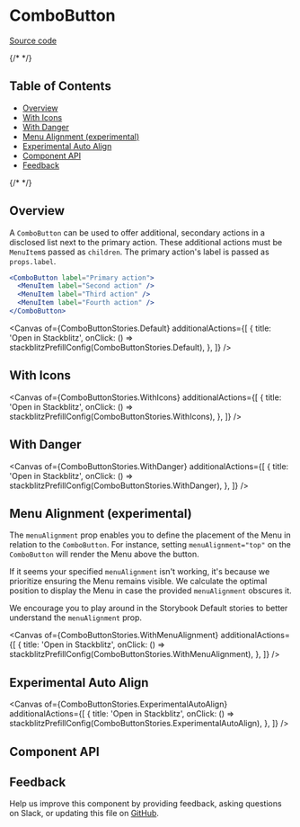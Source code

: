 
<Meta isTemplate />

# ComboButton

[Source code](https://github.com/carbon-design-system/carbon/tree/main/packages/react/src/components/ComboButton)

{/* <!-- START doctoc generated TOC please keep comment here to allow auto update --> <!-- DON'T EDIT THIS SECTION, INSTEAD RE-RUN doctoc TO UPDATE --> */}

## Table of Contents

- [Overview](#overview)
- [With Icons](#with-icons)
- [With Danger](#with-danger)
- [Menu Alignment (experimental)](#menu-alignment-experimental)
- [Experimental Auto Align](#experimental-auto-align)
- [Component API](#component-api)
- [Feedback](#feedback)

{/* <!-- END doctoc generated TOC please keep comment here to allow auto update --> */}

## Overview

A `ComboButton` can be used to offer additional, secondary actions in a
disclosed list next to the primary action. These additional actions must be
`MenuItem`s passed as `children`. The primary action's label is passed as
`props.label`.

```jsx
<ComboButton label="Primary action">
  <MenuItem label="Second action" />
  <MenuItem label="Third action" />
  <MenuItem label="Fourth action" />
</ComboButton>
```

<Canvas
  of={ComboButtonStories.Default}
  additionalActions={[
    {
      title: 'Open in Stackblitz',
      onClick: () => stackblitzPrefillConfig(ComboButtonStories.Default),
    },
  ]}
/>

## With Icons

<Canvas
  of={ComboButtonStories.WithIcons}
  additionalActions={[
    {
      title: 'Open in Stackblitz',
      onClick: () => stackblitzPrefillConfig(ComboButtonStories.WithIcons),
    },
  ]}
/>

## With Danger

<Canvas
  of={ComboButtonStories.WithDanger}
  additionalActions={[
    {
      title: 'Open in Stackblitz',
      onClick: () => stackblitzPrefillConfig(ComboButtonStories.WithDanger),
    },
  ]}
/>

## Menu Alignment (experimental)

The `menuAlignment` prop enables you to define the placement of the Menu in
relation to the `ComboButton`. For instance, setting `menuAlignment="top"` on
the `ComboButton` will render the Menu above the button.

If it seems your specified `menuAlignment` isn't working, it's because we
prioritize ensuring the Menu remains visible. We calculate the optimal position
to display the Menu in case the provided `menuAlignment` obscures it.

We encourage you to play around in the Storybook Default stories to better
understand the `menuAlignment` prop.

<Canvas
  of={ComboButtonStories.WithMenuAlignment}
  additionalActions={[
    {
      title: 'Open in Stackblitz',
      onClick: () => stackblitzPrefillConfig(ComboButtonStories.WithMenuAlignment),
    },
  ]}
/>

## Experimental Auto Align
<Canvas
  of={ComboButtonStories.ExperimentalAutoAlign}
  additionalActions={[
    {
      title: 'Open in Stackblitz',
      onClick: () => stackblitzPrefillConfig(ComboButtonStories.ExperimentalAutoAlign),
    },
  ]}
/>

## Component API

<ArgTypes />

## Feedback

Help us improve this component by providing feedback, asking questions on Slack,
or updating this file on
[GitHub](https://github.com/carbon-design-system/carbon/edit/main/packages/react/src/components/ComboButton/ComboButton.mdx).
